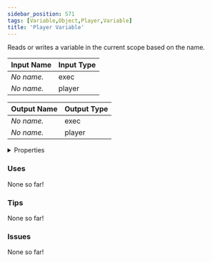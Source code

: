 ```yaml
---
sidebar_position: 571
tags: [Variable,Object,Player,Variable]
title: 'Player Variable'
---
```


Reads or writes a variable in the current scope based on the name.



<DocusaurusSvg />

| Input Name | Input Type |
|-----------|-----------|
| *No name.* | exec |
| *No name.* | player |

| Output Name | Output Type |
|-----------|-----------|
| *No name.* | exec |
| *No name.* | player |


<details>
  <summary>Properties</summary>
  <div>
    <div>
    <table>
      <thead>
        <tr>
          <th>Is beta required?</th>
          <th>No</th>
        </tr>
        <tr>
          <th>Is this chip a trolling risk?</th>
          <th>No</th>
        </tr>
        <tr>
          <th>Is this chip a role assignment risk?</th>
          <th>No</th>
        </tr>
        <tr>
          <th>Chip UUID</th>
          <th>1094590a-ca33-4ca0-8e6b-66d784f4b5d7</th>
        </tr>
        <tr>
          <th>Room availability</th>
          <th>Available everywhere</th>
        </tr>
      </thead>
    </table>
    </div>
  </div>
</details>

### Uses

None so far!

### Tips

None so far!

### Issues

None so far!